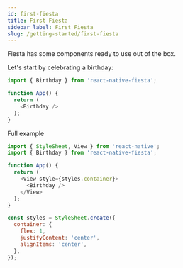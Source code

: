 ```yaml
---
id: first-fiesta
title: First Fiesta
sidebar_label: First Fiesta
slug: /getting-started/first-fiesta
---
```


Fiesta has some components ready to use out of the box.

Let's start by celebrating a birthday:

```js
import { Birthday } from 'react-native-fiesta';

function App() {
  return (
    <Birthday />
  );
}

```

Full example

```js
import { StyleSheet, View } from 'react-native';
import { Birthday } from 'react-native-fiesta';

function App() {
  return (
    <View style={styles.container}>
      <Birthday />
    </View>
  );
}

const styles = StyleSheet.create({
  container: {
    flex: 1,
    justifyContent: 'center',
    alignItems: 'center',
  },
});
```
